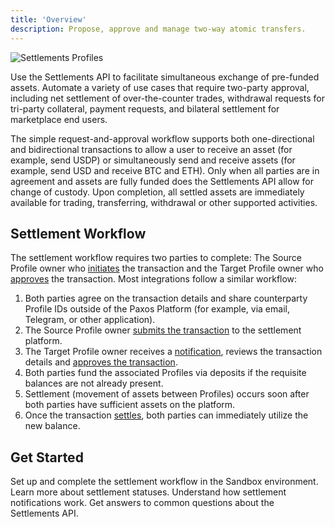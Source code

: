 ```yaml
---
title: 'Overview'
description: Propose, approve and manage two-way atomic transfers.
---
```


[create]: /api-reference/settlement/create-transaction
[affirm]: /api-reference/settlement/affirm-transaction
[notification]: settlements/notification
[status]: settlements/status

<Description description={frontMatter.description}/>

![Settlements Profiles](/images/settlement-profiles.png)

Use the Settlements API to facilitate simultaneous exchange of pre-funded assets.
Automate a variety of use cases that require two-party approval, including
net settlement of over-the-counter trades, withdrawal requests for tri-party collateral, payment requests, and bilateral settlement for marketplace end users.

The simple request-and-approval workflow supports both one-directional and bidirectional transactions to allow a user to receive an asset (for example, send USDP) or simultaneously send and receive assets (for example, send USD and receive BTC and ETH).
Only when all parties are in agreement and assets are fully funded does the Settlements API allow for change of custody.
Upon completion, all settled assets are immediately available for trading, transferring, withdrawal or other supported activities.

## Settlement Workflow

The settlement workflow requires two parties to complete: The Source Profile owner who [initiates][create] the transaction and the Target Profile owner who [approves][affirm] the transaction.
Most integrations follow a similar workflow:

1. Both parties agree on the transaction details and share counterparty Profile IDs outside of the Paxos Platform (for example, via email, Telegram, or other application).
1. The Source Profile owner [submits the transaction][create] to the settlement platform.
1. The Target Profile owner receives a [notification][notification], reviews the transaction details and [approves the transaction][affirm].
1. Both parties fund the associated Profiles via deposits if the requisite balances are not already present.
1. Settlement (movement of assets between Profiles) occurs soon after both parties have sufficient assets on the platform.
1. Once the transaction [settles][status], both parties can immediately utilize the new balance.

## Get Started

<CardGroup cols={2}>
  <Card title="Quickstart" href="/settlements/quickstart" icon="rocket">
    Set up and complete the settlement workflow in the Sandbox environment.
  </Card>
  <Card title="Statuses" href="/settlements/status" icon="list-check">
    Learn more about settlement statuses.
  </Card>
  <Card title="Notifications" href="/settlements/notification" icon="bell">
    Understand how settlement notifications work.
  </Card>
    <Card title="FAQ" href="/settlements/faq" icon="circle-question">
    Get answers to common questions about the Settlements API.
  </Card>
</CardGroup>
